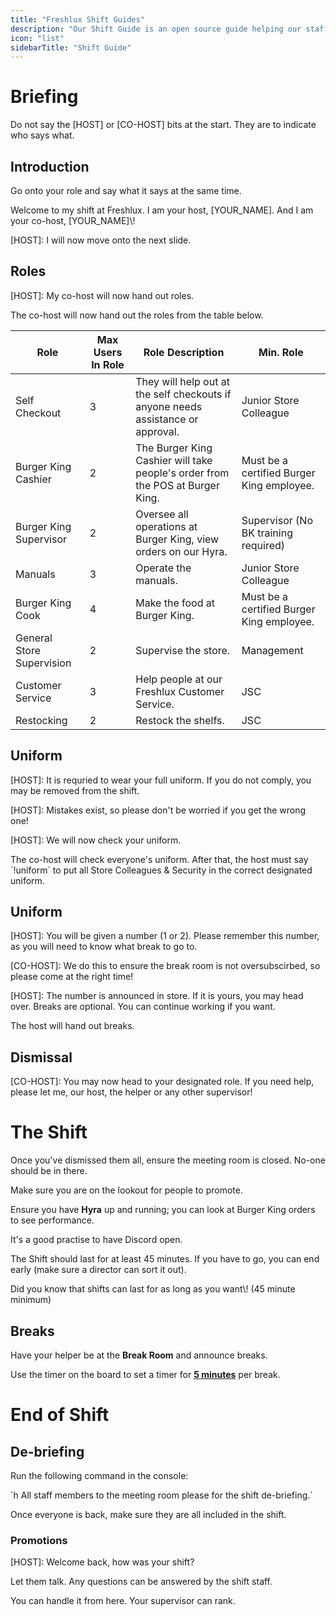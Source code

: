 ```yaml
---
title: "Freshlux Shift Guides"
description: "Our Shift Guide is an open source guide helping our staff host a shift."
icon: "list"
sidebarTitle: "Shift Guide"
---
```


# Briefing

<Warning>
  Do not say the [HOST] or [CO-HOST] bits at the start. They are to indicate who says what.
</Warning>

## Introduction

Go onto your role and say what it says at the same time.

<Tabs>
  <Tab title="Host">
    Welcome to my shift at Freshlux. I am your host, <Tooltip tip="Replace with your actual name">[YOUR_NAME]</Tooltip>.
  </Tab>
  <Tab title="Co Host">
    And I am your co-host, <Tooltip tip="Replace with your actual name">[YOUR_NAME]</Tooltip>\!
  </Tab>
</Tabs>

[HOST]: I will now move onto the next slide.

## Roles

[HOST]: My co-host will now hand out roles.

<Check>
  The co-host will now hand out the roles from the table below.
</Check>

| **Role**                  | **Max Users In Role** | **Role Description**                                                             | Min. Role                                           |
| ------------------------- | --------------------- | -------------------------------------------------------------------------------- | --------------------------------------------------- |
| Self Checkout             | 3                     | They will help out at the self checkouts if anyone needs assistance or approval. | Junior Store Colleague                              |
| Burger King Cashier       | 2                     | The Burger King Cashier will take people's order from the POS at Burger King.    | Must be a certified Burger King employee.           |
| Burger King Supervisor    | 2                     | Oversee all operations at Burger King, view orders on our Hyra.                  | Supervisor (No BK training required)                |
| Manuals                   | 3                     | Operate the manuals.                                                             | Junior Store Colleague                              |
| Burger King Cook          | 4                     | Make the food at Burger King.                                                    | Must be a certified Burger King employee.           |
| General Store Supervision | 2                     | Supervise the store.                                                             | Management                                          |
| Customer Service          | 3                     | Help people at our Freshlux Customer Service.                                    | <Tooltip tip="Junior Store Colleague">JSC</Tooltip> |
| Restocking                | 2                     | Restock the shelfs.                                                              | <Tooltip tip="Junior Store Colleague">JSC</Tooltip> |

## Uniform

[HOST]: It is requried to wear your full uniform. If you do not comply, you may be removed from the shift.

[HOST]: Mistakes exist, so please don't be worried if you get the wrong one\!

[HOST]: We will now check your uniform.

<Info>
  The co-host will check everyone's uniform. After that, the host must say `!uniform` to put all Store Colleagues & Security in the correct designated uniform.
</Info>

## Uniform

[HOST]: You will be given a number (1 or 2). Please remember this number, as you will need to know what break to go to.

[CO-HOST]: We do this to ensure the break room is not oversubscirbed, so please come at the right time\!

[HOST]: The number is announced in store. If it is yours, you may head over. Breaks are optional. You can continue working if you want.

<Info>
  The host will hand out breaks.
</Info>

## Dismissal

[CO-HOST]: You may now head to your designated role. If you need help, please let me, our host, the helper or any other supervisor\!

# The Shift

Once you've dismissed them all, ensure the meeting room is closed. No-one should be in there.

Make sure you are on the lookout for people to promote.

Ensure you have <Icon icon="vest" iconType="regular" /> **Hyra** up and running; you can look at Burger King orders to see performance.

It's a good practise to have Discord open.

The Shift should last for at least 45 minutes. If you have to go, you can end early (make sure a director can sort it out). 

<Tip>
  Did you know that shifts can last for as long as you want\! (45 minute minimum)
</Tip>

## Breaks

Have your helper be at the  <Icon icon="bed" /> **Break Room** and announce breaks.

Use the timer on the board to set a timer for **<u>5 minutes</u>** per break.

# End of Shift

## De-briefing

Run the following command in the console:

<Tabs>
  <Tab title="Command">
    `h All staff members to the meeting room please for the shift de-briefing.`
  </Tab>
</Tabs>

Once everyone is back, make sure they are all included in the shift.

### Promotions

[HOST]: Welcome back, how was your shift?

<Note>
  Let them talk. Any questions can be answered by the shift staff.
</Note>

You can handle it from here. Your supervisor can rank.
